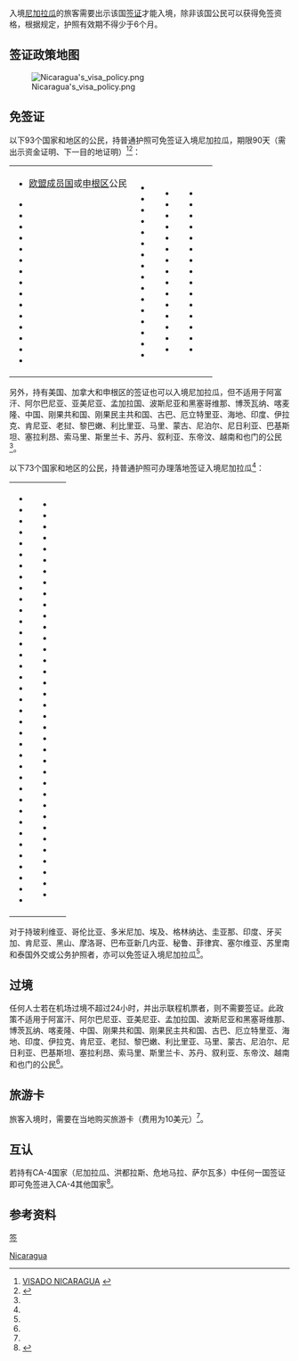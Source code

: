 {{multiple image
| footer    = 出入境盖章
| width     = 200
| image1    = Entrada Nicaragua.jpg
| alt1      = 
| image2    = Salida Nicaragua.jpg
| alt2      = 
}}

入境[[尼加拉瓜|尼加拉瓜]]的旅客需要出示该国[[签证|签证]]才能入境，除非该国公民可以获得免签资格，根据规定，护照有效期不得少于6个月。

==签证政策地图==
[[File:Nicaragua's_visa_policy.png|thumb]]

==免签证==
以下93个国家和地区的公民，持普通护照可免签证入境尼加拉瓜，期限90天（需出示资金证明、下一目的地证明）<ref>[http://www.cancilleria.gob.ni/ongjunio07/htmldocs/visado.html VISADO NICARAGUA] {{webarchive|url=https://web.archive.org/web/20131110235733/http://www.cancilleria.gob.ni/ongjunio07/htmldocs/visado.html |date=2013-11-10 }}</ref><ref name="VI">{{cite web|title=Visa Information|url=https://www.timaticweb.com/cgi-bin/tim_website_client.cgi?FullText=1&COUNTRY=NI&SECTION=VI&SUBSECTION=00&user=KLMB2C&subuser=KLMB2C|work=[[Timatic|Timatic]]|publisher=[[IATA|IATA]]|accessdate=17 December 2013|archive-date=2014-03-14|archive-url=https://archive.today/20140314210733/https://www.timaticweb.com/cgi-bin/tim_website_client.cgi?FullText=1&COUNTRY=NI&SECTION=VI&SUBSECTION=00&user=KLMB2C&subuser=KLMB2C|dead-url=yes}}</ref>：
{|
|valign=top|
*{{flagicon|EU}} [[欧盟成员国|欧盟成员国]]或[[申根区|申根区]]公民
*{{flag|Abkhazia}}
*{{flag|Andorra}}
*{{flag|Antigua and Barbuda}}
*{{flag|Argentina}}
*{{flag|Australia}}
*{{flag|Bahamas}}
*{{flag|Bahrain}}
*{{flag|Barbados}}
*{{flag|Belarus}}
*{{flag|Belize}}
*{{flag|Brazil}}
*{{flag|Brunei}}
*{{flag|Canada}}
*{{flag|Chile}}
*{{flag|Costa Rica}}
|valign=top|
*{{flag|Ecuador}}
*{{flag|El Salvador}}
*{{flag|Fiji}}
*{{flag|Guatemala}}
*{{flag|Honduras}}
*{{flag|Hong Kong, China}}
*{{flag|Iran}}
*{{flag|Israel}}
*{{flag|Japan}}
*{{flag|Kuwait}}
*{{flag|Macau, China}}
*{{flag|Macedonia}}
*{{flag|Madagascar}}
*{{flag|Malaysia}}
*{{flag|Marshall Islands}}
*{{flag|Mexico}}
|valign=top|
*{{flag|Monaco}}
*{{flag|New Zealand}}
*{{flag|Palestine}}
*{{flag|Panama}}
*{{flag|Paraguay}}
*{{flag|Qatar}}
*{{flag|Romania}}
*{{flag|Russia}}
*{{flag|Saint Kitts and Nevis}}
*{{flag|Saint Lucia}}
*{{flag|Saint Vincent and the Grenadines}}
*{{flag|San Marino}}
*{{flag|Sao Tome and Principe}}
*{{flag|Saudi Arabia}}
*{{flag|Singapore}}
|valign=top|
*{{flag|Solomon Islands}}
*{{flag|South Africa}}
*{{flag|South Korea}}
*{{flag|South Ossetia}}
*{{flag|Taiwan}}
*{{flag|Trinidad and Tobago}}
*{{flag|Turkey}}
*{{flag|Tuvalu}}
*{{flag|Ukraine}}
*{{flag|United Arab Emirates}}
*{{flag|United States}}
*{{flag|Uruguay}}
*{{flag|Vanuatu}}
*{{flag|Vatican City}}
*{{flag|Venezuela}}
|
|}

另外，持有美国、加拿大和申根区的签证也可以入境尼加拉瓜，但不适用于阿富汗、阿尔巴尼亚、亚美尼亚、孟加拉国、波斯尼亚和黑塞哥维那、博茨瓦纳、喀麦隆、中国、刚果共和国、刚果民主共和国、古巴、厄立特里亚、海地、印度、伊拉克、肯尼亚、老挝、黎巴嫩、利比里亚、马里、蒙古、尼泊尔、尼日利亚、巴基斯坦、塞拉利昂、索马里、斯里兰卡、苏丹、叙利亚、东帝汶、越南和也门的公民<ref name="VI"/>。

以下73个国家和地区的公民，持普通护照可办理落地签证入境尼加拉瓜<ref name="VI"/>：
{|
|
*{{flag|Angola}}
*{{flag|Algeria}}
*{{flag|Azerbaijan}}
*{{flag|Benin}}
*{{flag|Bhutan}}
*{{flag|Bolivia}}
*{{flag|Burkina Faso}}
*{{flag|Burundi}}
*{{flag|Cambodia}}
*{{flag|Cape Verde}}
*{{flag|Central African Republic}}
*{{flag|Chad}}
*{{flag|Colombia}}
*{{flag|Comoros}}
*{{flag|Cote d'Ivoire}}
*{{flag|Dominica}}
*{{flag|Dominican Republic}}
*{{flag|Djibouti}}
*{{flag|Egypt}}
*{{flag|Ethiopia}}
*{{flag|Equatorial Guinea}}
*{{flag|Gabon}}
*{{flag|Gambia}}
*{{flag|Georgia}}
*{{flag|Ghana}}
*{{flag|Grenada}}
*{{flag|Guinea}}
*{{flag|Guinea Bissau}}
*{{flag|Guyana}}
*{{flag|Indonesia}}
*{{flag|Jamaica}}
*{{flag|Jordan}}
*{{flag|Kazakhstan}}
*{{flag|Kiribati}}
*{{flag|Kyrgyzstan}}
*{{flag|Lesotho}}
*{{flag|Malawi}}
|valign=top|
*{{flag|Maldives}}
*{{flag|Mauritania}}
*{{flag|Mauritius}}
*{{flag|Micronesia}}
*{{flag|Moldova}}
*{{flag|Montenegro}}
*{{flag|Morocco}}
*{{flag|Mozambique}}
*{{flag|Myanmar}}
*{{flag|Namibia}}
*{{flag|Nauru}}
*{{flag|Niger}}
*{{flag|North Korea}}
*{{flag|Oman}}
*{{flag|Palau}}
*{{flag|Papua New Guinea}}
*{{flag|Peru}}
*{{flag|Philippines}}
*{{flag|Rwanda}}
*{{flag|Samoa}}
*{{flag|Senegal}}
*{{flag|Serbia}}
*{{flag|Seychelles}}
*{{flag|Suriname}}
*{{flag|Swaziland}}
*{{flag|Tajikistan}}
*{{flag|Tanzania}}
*{{flag|Thailand}}
*{{flag|Togo}}
*{{flag|Tonga}}
*{{flag|Tunisia}}
*{{flag|Turkmenistan}}
*{{flag|Uganda}}
*{{flag|Uzbekistan}}
*{{flag|Zambia}}
*{{flag|Zimbabwe}}
|
|}

对于持玻利维亚、哥伦比亚、多米尼加、埃及、格林纳达、圭亚那、印度、牙买加、肯尼亚、黑山、摩洛哥、巴布亚新几内亚、秘鲁、菲律宾、塞尔维亚、苏里南和泰国外交或公务护照者，亦可以免签证入境尼加拉瓜<ref name="VI"/>。

==过境==
任何人士若在机场过境不超过24小时，并出示联程机票者，则不需要签证。此政策不适用于阿富汗、阿尔巴尼亚、亚美尼亚、孟加拉国、波斯尼亚和黑塞哥维那、博茨瓦纳、喀麦隆、中国、刚果共和国、刚果民主共和国、古巴、厄立特里亚、海地、印度、伊拉克、肯尼亚、老挝、黎巴嫩、利比里亚、马里、蒙古、尼泊尔、尼日利亚、巴基斯坦、塞拉利昂、索马里、斯里兰卡、苏丹、叙利亚、东帝汶、越南和也门的公民<ref name="VI"/>。

==旅游卡==
旅客入境时，需要在当地购买旅游卡（费用为10美元）<ref name="VI"/>。

==互认==
若持有CA-4国家（尼加拉瓜、洪都拉斯、危地马拉、萨尔瓦多）中任何一国签证即可免签进入CA-4其他国家<ref>{{cite web|title=尼加拉瓜共和国|url=http://cs.mfa.gov.cn/zggmcg/cgqz/sbcgqz/sqysqz_660469/mz_660475/t1089442.shtml|publisher=中国领事服务网|date=2013年10月15日|accessdate=2015年4月21日|archive-date=2015年4月27日|archive-url=https://web.archive.org/web/20150427111540/http://cs.mfa.gov.cn/zggmcg/cgqz/sbcgqz/sqysqz_660469/mz_660475/t1089442.shtml|dead-url=no}}</ref>。

==参考资料==
{{reflist}}

{{各国签证信息}}

[[Category:各国签证政策|Nicaragua]]
[[分类:尼加拉瓜外交|签]]